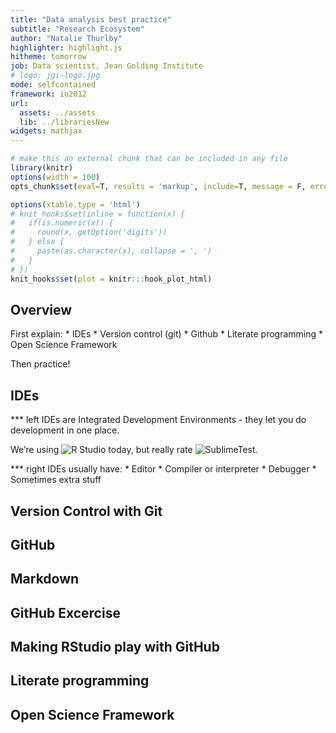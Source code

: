 ```yaml
---
title: "Data analysis best practice"
subtitle: "Research Ecosystem"
author: "Natalie Thurlby"
highlighter: highlight.js
hitheme: tomorrow
job: Data scientist, Jean Golding Institute
# logo: jgi-logo.jpg
mode: selfcontained
framework: io2012
url:
  assets: ../assets
  lib: ../librariesNew
widgets: mathjax
---
```


```r
# make this an external chunk that can be included in any file
library(knitr)
options(width = 100)
opts_chunk$set(eval=T, results = 'markup', include=T, message = F, error = F, warning = F, comment = NA, fig.align = 'center', dpi = 100, tidy = F, cache.path = '.cache/', fig.path = 'fig/')

options(xtable.type = 'html')
# knit_hooks$set(inline = function(x) {
#   if(is.numeric(x)) {
#     round(x, getOption('digits'))
#   } else {
#     paste(as.character(x), collapse = ', ')
#   }
# })
knit_hooks$set(plot = knitr:::hook_plot_html)
```

## Overview

First explain:
* IDEs
* Version control (git)
* Github
* Literate programming
* Open Science Framework

Then practice!

## IDEs

*** left
IDEs are Integrated Development Environments - they let you do development in one place. 

We're using ![R Studio]() today, but really rate ![SublimeTest](SublimeText).

*** right
IDEs usually have:
* Editor
* Compiler or interpreter
* Debugger
* Sometimes extra stuff

## Version Control with Git

## GitHub

## Markdown 

## GitHub Excercise

## Making RStudio play with GitHub

## Literate programming

## Open Science Framework

